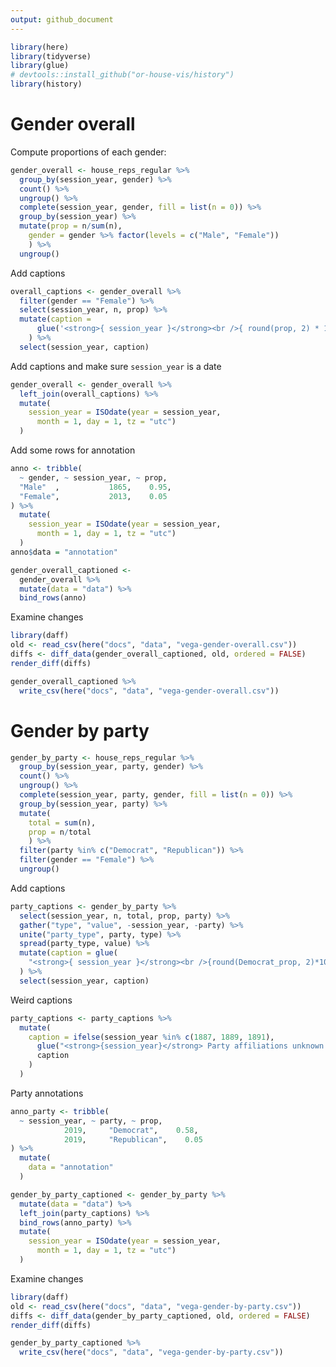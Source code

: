 ```yaml
---
output: github_document
---
```


```r
library(here)
library(tidyverse)
library(glue)
# devtools::install_github("or-house-vis/history")
library(history) 
```
# Gender overall

Compute proportions of each gender:
```r
gender_overall <- house_reps_regular %>% 
  group_by(session_year, gender) %>% 
  count() %>%
  ungroup() %>% 
  complete(session_year, gender, fill = list(n = 0)) %>% 
  group_by(session_year) %>% 
  mutate(prop = n/sum(n),
    gender = gender %>% factor(levels = c("Male", "Female"))
    ) %>% 
  ungroup() 
```

Add captions
```r
overall_captions <- gender_overall %>% 
  filter(gender == "Female") %>% 
  select(session_year, n, prop) %>% 
  mutate(caption = 
      glue('<strong>{ session_year }</strong><br />{ round(prop, 2) * 100 }% ({ n } seats) held by females')
    ) %>% 
  select(session_year, caption)
```

Add captions and make sure `session_year` is a date
```r
gender_overall <- gender_overall %>%  
  left_join(overall_captions) %>% 
  mutate(
    session_year = ISOdate(year = session_year, 
      month = 1, day = 1, tz = "utc")
  )
```

Add some rows for annotation
```r
anno <- tribble(
  ~ gender, ~ session_year, ~ prop,
  "Male"  ,           1865,    0.95,
  "Female",           2013,    0.05
) %>% 
  mutate(
    session_year = ISOdate(year = session_year, 
      month = 1, day = 1, tz = "utc")
  )
anno$data = "annotation"
```

```r
gender_overall_captioned <- 
  gender_overall %>% 
  mutate(data = "data") %>% 
  bind_rows(anno)
```
Examine changes
```r
library(daff)
old <- read_csv(here("docs", "data", "vega-gender-overall.csv"))
diffs <- diff_data(gender_overall_captioned, old, ordered = FALSE)
render_diff(diffs)
```

```r
gender_overall_captioned %>% 
  write_csv(here("docs", "data", "vega-gender-overall.csv"))
```


# Gender by party

```r
gender_by_party <- house_reps_regular %>% 
  group_by(session_year, party, gender) %>% 
  count() %>%
  ungroup() %>% 
  complete(session_year, party, gender, fill = list(n = 0)) %>% 
  group_by(session_year, party) %>% 
  mutate(
    total = sum(n),
    prop = n/total
    ) %>% 
  filter(party %in% c("Democrat", "Republican")) %>% 
  filter(gender == "Female") %>% 
  ungroup() 
```

Add captions
```r
party_captions <- gender_by_party %>% 
  select(session_year, n, total, prop, party) %>% 
  gather("type", "value", -session_year, -party) %>% 
  unite("party_type", party, type) %>% 
  spread(party_type, value) %>% 
  mutate(caption = glue(
    "<strong>{ session_year }</strong><br />{round(Democrat_prop, 2)*100}%  of Democrats ({ Democrat_n }/{ Democrat_total } seats) and <br />{ round(Republican_prop, 2)*100 }%  of Republicans ({ Republican_n }/{ Republican_total } seats) are female.")
  ) %>% 
  select(session_year, caption)
```

Weird captions
```r
party_captions <- party_captions %>% 
  mutate(
    caption = ifelse(session_year %in% c(1887, 1889, 1891),
      glue("<strong>{session_year}</strong> Party affiliations unknown."),
      caption
    )
  )
```


Party annotations
```r
anno_party <- tribble(
  ~ session_year, ~ party, ~ prop,
            2019,     "Democrat",    0.58,
            2019,     "Republican",    0.05
) %>% 
  mutate(
    data = "annotation"
  )
```

```r
gender_by_party_captioned <- gender_by_party %>% 
  mutate(data = "data") %>% 
  left_join(party_captions) %>% 
  bind_rows(anno_party) %>% 
  mutate(
    session_year = ISOdate(year = session_year, 
      month = 1, day = 1, tz = "utc")
  )
```

Examine changes
```r
library(daff)
old <- read_csv(here("docs", "data", "vega-gender-by-party.csv"))
diffs <- diff_data(gender_by_party_captioned, old, ordered = FALSE)
render_diff(diffs)
```

```r
gender_by_party_captioned %>% 
  write_csv(here("docs", "data", "vega-gender-by-party.csv"))
```




